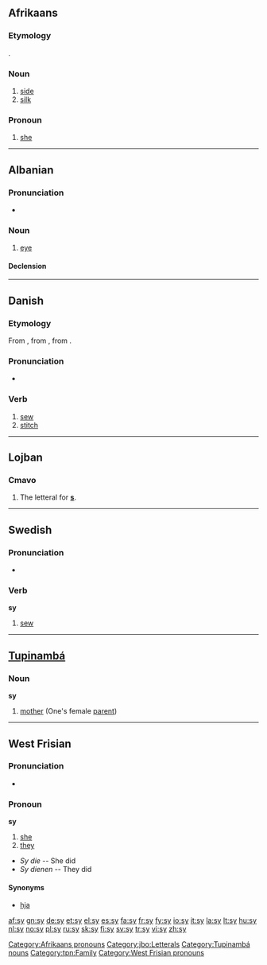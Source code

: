 {{also|Sy|SY|.sy|s'y}}
==Afrikaans==

===Etymology===
{{etyl|nl|af}} {{term|zij}}.

===Noun===
{{infl|af|noun}}

# [[side]]
# [[silk]]

===Pronoun===
{{infl|af|pronoun}}

# [[she]]

[[Category:Afrikaans pronouns]]

----

==Albanian==

===Pronunciation===
* {{IPA|[sy]|lang=sq}}

===Noun===
{{sq-noun|m|sy|syri|sytë}}

# {{anatomy|lang=sq}} [[eye]]

====Declension====
{{sq-decl-noun|sy|sy|syri|sytë|sy|sy|syrin|sytë|syri|syve|syrit|syve}}

----

==Danish==

===Etymology===
From {{etyl|non|da}} {{term|sýja|lang=non}}, from {{proto|Germanic|lang=da}}, from {{proto|Indo-European|syuh₁-|to sew|lang=da}}.

===Pronunciation===
* {{IPA|/syː/|[syːˀ]|lang=da}}

===Verb===
{{infl|da|verb|imperative|sy|present|syr|or|syer|past|syede|past participle|syet}}

# [[sew]]
# [[stitch]]

----

==Lojban==

===Cmavo===
{{jbo-cmavo}}<!--{{infl|jbo|particle}}-->

# The letteral for '''[[s]]'''.

[[Category:jbo:Letterals]]

----

==Swedish==

===Pronunciation===
* {{audio|Sv-sy.ogg|audio}}

===Verb===
{{sv-verb-irreg|sy|syr|sydde|sytt|sy|syende|sydd}}
'''sy'''

# [[sew]]

----

==[[Tupinambá]]==

===Noun===
'''sy'''

# [[mother]] (One's female [[parent]])

[[Category:Tupinambá nouns]]
[[Category:tpn:Family]]

----

==West Frisian==

===Pronunciation===
* {{IPA|/sει/|lang=fy}}

===Pronoun===
'''sy'''

# [[she]]
# [[they]]

* ''Sy die'' -- She did
* ''Sy dienen'' -- They did

====Synonyms====

* [[hja]]

[[Category:West Frisian pronouns]]

[[af:sy]]
[[gn:sy]]
[[de:sy]]
[[et:sy]]
[[el:sy]]
[[es:sy]]
[[fa:sy]]
[[fr:sy]]
[[fy:sy]]
[[io:sy]]
[[it:sy]]
[[la:sy]]
[[lt:sy]]
[[hu:sy]]
[[nl:sy]]
[[no:sy]]
[[pl:sy]]
[[ru:sy]]
[[sk:sy]]
[[fi:sy]]
[[sv:sy]]
[[tr:sy]]
[[vi:sy]]
[[zh:sy]]